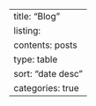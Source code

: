 ---
title: "Blog"
listing: 
    contents: posts
    type: table
    sort: "date desc"
    categories: true
---
